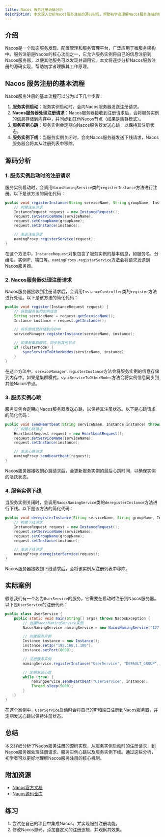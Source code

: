 ```yaml
---
title: Nacos 服务注册源码分析
description: 本文深入分析Nacos服务注册的源码实现，帮助初学者理解Nacos服务注册的核心机制。
---
```


## 介绍

Nacos是一个动态服务发现、配置管理和服务管理平台，广泛应用于微服务架构中。服务注册是Nacos的核心功能之一，它允许服务实例将自己的信息注册到Nacos服务器，以便其他服务可以发现并调用它。本文将逐步分析Nacos服务注册的源码实现，帮助初学者理解其工作原理。

## Nacos 服务注册的基本流程

Nacos服务注册的基本流程可以分为以下几个步骤：

1. **服务实例启动**：服务实例启动时，会向Nacos服务器发送注册请求。
2. **Nacos服务器处理注册请求**：Nacos服务器接收到注册请求后，会将服务实例的信息存储到内存中，并同步到其他Nacos节点（如果是集群模式）。
3. **服务实例心跳**：服务实例会定期向Nacos服务器发送心跳，以保持其注册状态。
4. **服务实例下线**：当服务实例关闭时，会向Nacos服务器发送下线请求，Nacos服务器会将其从注册列表中移除。

## 源码分析

### 1. 服务实例启动时的注册请求

服务实例启动时，会调用`NacosNamingService`类的`registerInstance`方法进行注册。以下是该方法的简化代码：

```java
public void registerInstance(String serviceName, String groupName, Instance instance) throws NacosException {
    // 构建注册请求
    InstanceRequest request = new InstanceRequest();
    request.setServiceName(serviceName);
    request.setGroupName(groupName);
    request.setInstance(instance);

    // 发送注册请求
    namingProxy.registerService(request);
}
```

在这个方法中，`InstanceRequest`对象包含了服务实例的基本信息，如服务名、分组名、实例IP、端口等。`namingProxy.registerService`方法会将请求发送到Nacos服务器。

### 2. Nacos服务器处理注册请求

Nacos服务器接收到注册请求后，会调用`InstanceController`类的`register`方法进行处理。以下是该方法的简化代码：

```java
public void register(InstanceRequest request) {
    // 获取服务名和实例信息
    String serviceName = request.getServiceName();
    Instance instance = request.getInstance();

    // 将实例信息存储到内存中
    serviceManager.registerInstance(serviceName, instance);

    // 如果是集群模式，同步到其他节点
    if (clusterMode) {
        syncServiceToOtherNodes(serviceName, instance);
    }
}
```

在这个方法中，`serviceManager.registerInstance`方法会将服务实例的信息存储到内存中。如果是集群模式，`syncServiceToOtherNodes`方法会将实例信息同步到其他Nacos节点。

### 3. 服务实例心跳

服务实例会定期向Nacos服务器发送心跳，以保持其注册状态。以下是心跳请求的简化代码：

```java
public void sendHeartbeat(String serviceName, Instance instance) throws NacosException {
    // 构建心跳请求
    HeartbeatRequest request = new HeartbeatRequest();
    request.setServiceName(serviceName);
    request.setInstance(instance);

    // 发送心跳请求
    namingProxy.sendHeartbeat(request);
}
```

Nacos服务器接收到心跳请求后，会更新服务实例的最后心跳时间，以确保实例的活跃状态。

### 4. 服务实例下线

当服务实例关闭时，会调用`NacosNamingService`类的`deregisterInstance`方法进行下线。以下是该方法的简化代码：

```java
public void deregisterInstance(String serviceName, String groupName, Instance instance) throws NacosException {
    // 构建下线请求
    InstanceRequest request = new InstanceRequest();
    request.setServiceName(serviceName);
    request.setGroupName(groupName);
    request.setInstance(instance);

    // 发送下线请求
    namingProxy.deregisterService(request);
}
```

Nacos服务器接收到下线请求后，会将该实例从注册列表中移除。

## 实际案例

假设我们有一个名为`UserService`的服务，它需要在启动时注册到Nacos服务器。以下是`UserService`的注册代码：

```java
public class UserService {
    public static void main(String[] args) throws NacosException {
        // 创建NacosNamingService实例
        NacosNamingService namingService = new NacosNamingService("127.0.0.1:8848");

        // 创建服务实例
        Instance instance = new Instance();
        instance.setIp("192.168.1.100");
        instance.setPort(8080);

        // 注册服务实例
        namingService.registerInstance("UserService", "DEFAULT_GROUP", instance);

        // 定期发送心跳
        while (true) {
            namingService.sendHeartbeat("UserService", instance);
            Thread.sleep(5000);
        }
    }
}
```

在这个案例中，`UserService`启动时会将自己的IP和端口注册到Nacos服务器，并定期发送心跳以保持注册状态。

## 总结

本文详细分析了Nacos服务注册的源码实现，从服务实例启动时的注册请求，到Nacos服务器处理注册请求、服务实例心跳以及服务实例下线。通过这些分析，初学者可以更好地理解Nacos服务注册的核心机制。

## 附加资源

- [Nacos官方文档](https://nacos.io/zh-cn/docs/what-is-nacos.html)
- [Nacos源码仓库](https://github.com/alibaba/nacos)

## 练习

1. 尝试在自己的项目中集成Nacos，并实现服务注册功能。
2. 修改Nacos源码，添加自定义的注册逻辑，并观察其效果。
